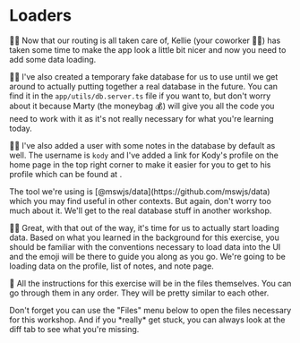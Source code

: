 # Loaders

👨‍💼 Now that our routing is all taken care of, Kellie (your coworker 🧝‍♂️) has
taken some time to make the app look a little bit nicer and now you need to add
some data loading.

🧝‍♂️ I've also created a temporary fake database for us to use until we get around
to actually putting together a real database in the future. You can find it in
the `app/utils/db.server.ts` file if you want to, but don't worry about it
because Marty (the moneybag 💰) will give you all the code you need to work with
it as it's not really necessary for what you're learning today.

🧝‍♂️ I've also added a user with some notes in the database by default as well.
The username is `kody` and I've added a link for Kody's profile on the home page
in the top right corner to make it easier for you to get to his profile which
can be found at <LinkToApp to="/users/kody" />.

<callout-muted class="aside">
	The tool we're using is [@mswjs/data](https://github.com/mswjs/data) which you
	may find useful in other contexts. But again, don't worry too much about it.
	We'll get to the real database stuff in another workshop.
</callout-muted>

👨‍💼 Great, with that out of the way, it's time for us to actually start loading
data. Based on what you learned in the background for this exercise, you should
be familiar with the conventions necessary to load data into the UI and the
emoji will be there to guide you along as you go. We're going to be loading data
on the profile, list of notes, and note page.

🐨 All the instructions for this exercise will be in the files themselves. You
can go through them in any order. They will be pretty similar to each other.

<callout-success>
	Don't forget you can use the "Files" menu below to open the files necessary
	for this workshop.
</callout-success>

<callout-muted class="aside">
	And if you *really* get stuck, you can always look at the diff tab to see what
	you're missing.
</callout-muted>
